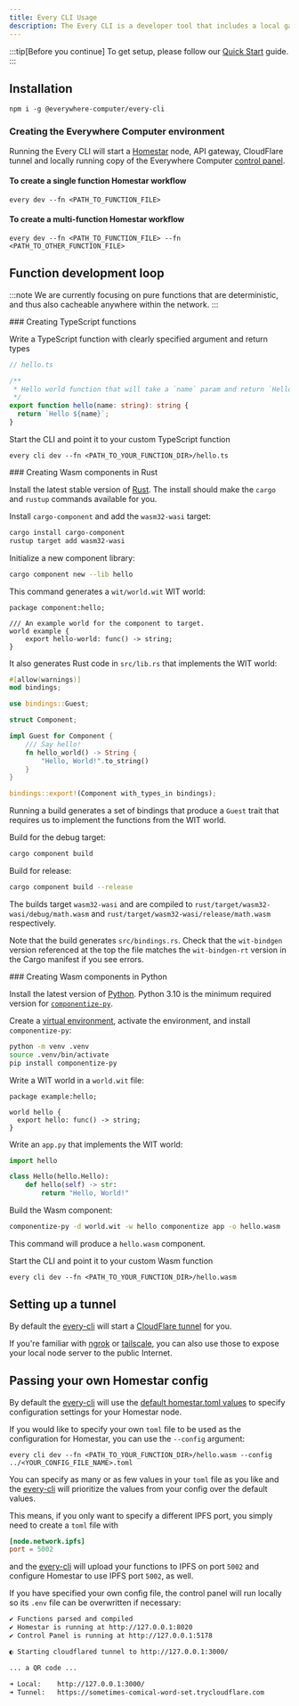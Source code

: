 ```yaml
---
title: Every CLI Usage
description: The Every CLI is a developer tool that includes a local gateway server.
---
```



:::tip[Before you continue]
To get setup, please follow our [Quick Start](/quick-start) guide.
:::

## Installation

```shell
npm i -g @everywhere-computer/every-cli
```

### Creating the Everywhere Computer environment

Running the Every CLI will start a [Homestar](/homestar/what-is-homestar/) node, API gateway, CloudFlare tunnel and locally running copy of the Everywhere Computer [control panel](https://control.everywhere.computer).

#### To create a single function Homestar workflow

```shell
every dev --fn <PATH_TO_FUNCTION_FILE>
```

#### To create a multi-function Homestar workflow

```shell
every dev --fn <PATH_TO_FUNCTION_FILE> --fn <PATH_TO_OTHER_FUNCTION_FILE>
```

## Function development loop

:::note
We are currently focusing on pure functions that are deterministic, and thus also cacheable anywhere within the network.
:::

<Tabs>
<TabItem label="TypeScript">
### Creating TypeScript functions

Write a TypeScript function with clearly specified argument and return types

```typescript
// hello.ts

/**
 * Hello world function that will take a `name` param and return `Hello <name>`
 */
export function hello(name: string): string {
  return `Hello ${name}`;
}
```

Start the CLI and point it to your custom TypeScript function

```shell
every cli dev --fn <PATH_TO_YOUR_FUNCTION_DIR>/hello.ts
```

</TabItem>
<TabItem label="Rust">
### Creating Wasm components in Rust

Install the latest stable version of [Rust][install-rust]. The install should make the `cargo` and `rustup` commands available for you.

Install `cargo-component` and add the `wasm32-wasi` target:

```sh
cargo install cargo-component
rustup target add wasm32-wasi
```

Initialize a new component library:

```sh
cargo component new --lib hello
```

This command generates a `wit/world.wit` WIT world:

```wit
package component:hello;

/// An example world for the component to target.
world example {
    export hello-world: func() -> string;
}
```

It also generates Rust code in `src/lib.rs` that implements the WIT world:

```rust
#[allow(warnings)]
mod bindings;

use bindings::Guest;

struct Component;

impl Guest for Component {
    /// Say hello!
    fn hello_world() -> String {
        "Hello, World!".to_string()
    }
}

bindings::export!(Component with_types_in bindings);
```

Running a build generates a set of bindings that produce a `Guest` trait that requires us to implement the functions from the WIT world.

Build for the debug target:

```sh
cargo component build
```

Build for release:

```sh
cargo component build --release
```

The builds target `wasm32-wasi` and are compiled to `rust/target/wasm32-wasi/debug/math.wasm` and `rust/target/wasm32-wasi/release/math.wasm` respectively.

Note that the build generates `src/bindings.rs`. Check that the `wit-bindgen` version referenced at the top the file matches the `wit-bindgen-rt` version in the Cargo manifest if you see errors.

</TabItem>

<TabItem label="Python">
### Creating Wasm components in Python

Install the latest version of [Python][install-python]. Python 3.10 is the minimum required version for [`componentize-py`][componentize-py].

Create a [virtual environment][virtual-environment], activate the environment, and install `componentize-py`:

```sh
python -m venv .venv
source .venv/bin/activate
pip install componentize-py
```

Write a WIT world in a `world.wit` file:

```wit
package example:hello;

world hello {
  export hello: func() -> string;
}
```

Write an `app.py` that implements the WIT world:

```python
import hello

class Hello(hello.Hello):
    def hello(self) -> str:
        return "Hello, World!"
```

Build the Wasm component:

```sh
componentize-py -d world.wit -w hello componentize app -o hello.wasm
```

This command will produce a `hello.wasm` component.

</TabItem>
</Tabs>

Start the CLI and point it to your custom Wasm function

```shell
every cli dev --fn <PATH_TO_YOUR_FUNCTION_DIR>/hello.wasm
```

## Setting up a tunnel

By default the [every-cli](https://github.com/everywhere-computer/every-cli) will start a [CloudFlare tunnel](https://www.cloudflare.com/en-gb/products/tunnel/) for you.

If you're familiar with [ngrok](https://ngrok.com/) or [tailscale](https://tailscale.com/), you can also use those to expose your local node server to the public Internet.

## Passing your own Homestar config

By default the [every-cli](https://github.com/everywhere-computer/every-cli) will use the [default homestar.toml values](../../config/homestar) to specify configuration settings for your Homestar node.

If you would like to specify your own `toml` file to be used as the configuration for Homestar, you can use the `--config` argument:

```shell
every cli dev --fn <PATH_TO_YOUR_FUNCTION_DIR>/hello.wasm --config ../<YOUR_CONFIG_FILE_NAME>.toml
```

You can specify as many or as few values in your `toml` file as you like and the [every-cli](https://github.com/everywhere-computer/every-cli) will prioritize the values from your config over the default values.

This means, if you only want to specify a different IPFS port, you simply need to create a `toml` file with

```toml
[node.network.ipfs]
port = 5002
```

and the [every-cli](https://github.com/everywhere-computer/every-cli) will upload your functions to IPFS on port `5002` and configure Homestar to use IPFS port `5002`, as well.

If you have specified your own config file, the control panel will run locally so its `.env` file can be overwritten if necessary:

```bash
✔ Functions parsed and compiled
✔ Homestar is running at http://127.0.0.1:8020
✔ Control Panel is running at http://127.0.0.1:5178

◐ Starting cloudflared tunnel to http://127.0.0.1:3000/

... a QR code ...

➜ Local:    http://127.0.0.1:3000/
➜ Tunnel:   https://sometimes-comical-word-set.trycloudflare.com
```

[componentize-py]: https://pypi.org/project/componentize-py/
[install-python]: https://www.python.org/downloads/
[install-rust]: https://www.rust-lang.org/tools/install
[virtual-environment]: https://docs.python.org/3/library/venv.html
